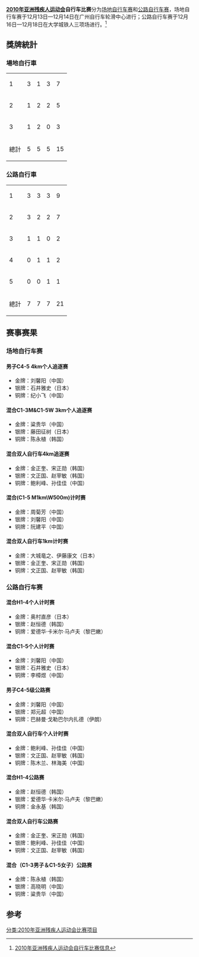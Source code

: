 '''[[2010年亚洲残疾人运动会|2010年亚洲残疾人运动会]]自行车比赛'''分为[[场地自行车赛|场地自行车赛]]和[[公路自行车赛|公路自行车赛]]，场地自行车赛于12月13日—12月14日在广州自行车轮滑中心进行；公路自行车赛于12月16日—12月18日在大学城铁人三项场进行。<ref>[http://www.gzapg2010.cn/special/008904D1/zixingchexw.html 2010年亚洲残疾人运动会自行车比赛信息]{{dead link|date=十一月 2017 |bot=InternetArchiveBot }}</ref>

== 獎牌統計 ==
=== 場地自行車 ===
{| {{RankedMedalTable|class=wikitable sortable}}
|-
|1||align=left|{{flagIOC2team|CHN|2010年亚洲残疾人运动会}}||3||1||3||7
|-
|2||align=left|{{flagIOC2team|KOR|2010年亚洲残疾人运动会}}||1||2||2||5
|-
|3||align=left|{{flagIOC2team|JPN|2010年亚洲残疾人运动会}}||1||2||0||3
|- class="sortbottom"
!colspan=2| 總計 || 5 || 5 || 5 || 15
|}

=== 公路自行車 ===
{| {{RankedMedalTable|class=wikitable sortable}}
|-
|1||align=left|{{flagIOC2team|CHN|2010年亚洲残疾人运动会}}||3||3||3||9
|-
|2||align=left|{{flagIOC2team|KOR|2010年亚洲残疾人运动会}}||3||2||2||7
|-
|3||align=left|{{flagIOC2team|JPN|2010年亚洲残疾人运动会}}||1||1||0||2
|-
|4||align=left|{{flagIOC2team|LIB|2010年亚洲残疾人运动会}}||0||1||1||2
|-
|5||align=left|{{flagIOC2team|IRI|2010年亚洲残疾人运动会}}||0||0||1||1
|- class="sortbottom"
!colspan=2| 總計 || 7 || 7 || 7 || 21
|}


==赛事赛果==
===场地自行车赛===
====男子C4-5 4km个人追逐赛====
*金牌：刘馨阳（中国）
*银牌：石井雅史（日本）
*铜牌：纪小飞（中国）
====混合C1-3M&C1-5W 3km个人追逐赛====
*金牌：粱贵华（中国）
*银牌：藤田征树（日本）
*铜牌：陈永植（韩国）
====混合双人自行车4km追逐赛====
*金牌：金正奎、宋正勋（韩国）
*银牌：文正国、赵宰敏（韩国）
*铜牌：鲍利峰、孙佳佳（中国）
====混合(C1-5 M1km\W500m)计时赛====
*金牌：周菊芳（中国）
*银牌：刘馨阳（中国）
*铜牌：阮建平（中国）
====混合双人自行车1km计时赛====
*金牌：大城竜之、伊藤康文（日本）
*银牌：金正奎、宋正勋（韩国）
*铜牌：文正国、赵宰敏（韩国）

===公路自行车赛===
====混合H1-4个人计时赛====
*金牌：奥村直彦（日本）
*银牌：赵恒德（韩国）
*铜牌：爱德华·卡米尔·马卢夫（黎巴嫩）
====混合C1-5个人计时赛====
*金牌：刘馨阳（中国）
*银牌：石井雅史（日本）
*铜牌：李樟煜（中国）
====男子C4-5级公路赛====
*金牌：刘馨阳（中国）
*银牌：郑元超（中国）
*铜牌：巴赫曼·戈勒巴尔内扎德（伊朗）
====混合双人自行车个人计时赛====
*金牌：鲍利峰、孙佳佳（中国）
*银牌：文正国、赵宰敏（韩国）
*铜牌：陈木兰、林海美（中国）
====混合H1-4公路赛====
*金牌：赵恒德（韩国）
*银牌：爱德华·卡米尔·马卢夫（黎巴嫩）
*铜牌：金永基（韩国）
====混合双人自行车公路赛====
*金牌：金正奎、宋正勋（韩国）
*银牌：鲍利峰、孙佳佳（中国）
*铜牌：文正国、赵宰敏（韩国）
====混合（C1-3男子＆C1-5女子）公路赛====
*金牌：陈永植（韩国）
*银牌：高晓明（中国）
*铜牌：粱贵华（中国）

==参考==
<references />
[[分类:2010年亚洲残疾人运动会比赛项目|分类:2010年亚洲残疾人运动会比赛项目]]
{{2010年亚洲残疾人运动会项目}}
